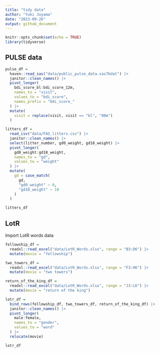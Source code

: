 ```yaml
---
title: "tidy data"
author: "Yuki Joyama"
date: "2023-09-26"
output: github_document
---
```


```r
knitr::opts_chunk$set(echo = TRUE)
library(tidyverse)
```

## PULSE data
```r
pulse_df =
  haven::read_sas("data/public_pulse_data.sas7bdat") |> 
  janitor::clean_names() |> 
  pivot_longer(
    bdi_score_bl:bdi_score_12m,
    names_to = "visit",
    values_to = "bdi_score",
    names_prefix = "bdi_score_"
  ) |> 
  mutate(
    visit = replace(visit, visit == "bl", "00m")
  )

litters_df =
  read_csv("data/FAS_litters.csv") |> 
  janitor::clean_names() |> 
  select(litter_number, gd0_weight, gd18_weight) |> 
  pivot_longer(
    gd0_weight:gd18_weight,
    names_to = "gd",
    values_to = "weight"
  ) |> 
  mutate(
    gd = case_match(
      gd,
      "gd0_weight" ~ 0,
      "gd18_weight" ~ 18
    )
  )

litters_df
```

## LotR

Import LotR words data

```r
fellowship_df =
  readxl::read_excel("data/LotR_Words.xlsx", range = "B3:D6") |> 
  mutate(movie = "fellowship")

two_towers_df =
  readxl::read_excel("data/LotR_Words.xlsx", range = "F3:H6") |> 
  mutate(movie = "two towers")

return_of_the_king_df =
  readxl::read_excel("data/LotR_Words.xlsx", range = "J3:L6") |> 
  mutate(movie = "return of the king")

lotr_df = 
  bind_rows(fellowship_df, two_towers_df, return_of_the_king_df) |>
  janitor::clean_names() |> 
  pivot_longer(
    male:female,
    names_to = "gender",
    values_to = "word"
  ) |> 
  relocate(movie)

lotr_df
```









